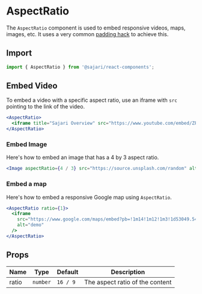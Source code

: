 
<SEO
  title="AspectRatio"
  description="The AspectRatio component is used to embed responsive videos, maps, images, etc."
/>

# AspectRatio

The `AspectRatio` component is used to embed responsive videos, maps, images, etc. It
uses a very common [padding hack](https://css-tricks.com/aspect-ratio-boxes/) to achieve this.

## Import

```js
import { AspectRatio } from '@sajari/react-components';
```

## Embed Video

To embed a video with a specific aspect ratio, use an iframe with `src` pointing
to the link of the video.

```jsx
<AspectRatio>
  <iframe title="Sajari Overview" src="https://www.youtube.com/embed/ZPvP-6_Q1gs" allowFullScreen />
</AspectRatio>
```

### Embed Image

Here's how to embed an image that has a 4 by 3 aspect ratio.

```jsx
<Image aspectRatio={4 / 3} src="https://source.unsplash.com/random" alt="Photo" objectFit="cover" />
```

### Embed a map

Here's how to embed a responsive Google map using `AspectRatio`.

```jsx
<AspectRatio ratio={1}>
  <iframe
    src="https://www.google.com/maps/embed?pb=!1m14!1m12!1m3!1d53049.54485302262!2d151.28657919999998!3d-33.796915199999994!2m3!1f0!2f0!3f0!3m2!1i1024!2i768!4f13.1!5e0!3m2!1sen!2sau!4v1592655739603!5m2!1sen!2sau"
    alt="demo"
  />
</AspectRatio>
```

## Props

| Name  | Type     | Default  | Description                     |
| ----- | -------- | -------- | ------------------------------- |
| ratio | `number` | `16 / 9` | The aspect ratio of the content |
